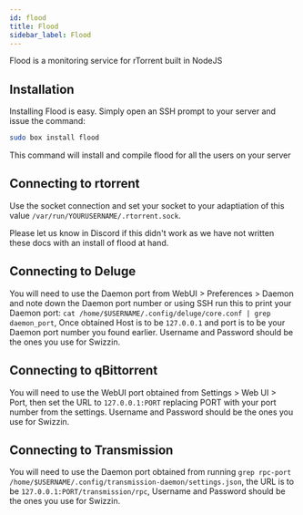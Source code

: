 ```yaml
---
id: flood
title: Flood
sidebar_label: Flood
---
```


Flood is a monitoring service for rTorrent built in NodeJS

## Installation

Installing Flood is easy. Simply open an SSH prompt to your server and issue the command:

```bash main
sudo box install flood
```

This command will install and compile flood for all the users on your server

## Connecting to rtorrent

Use the socket connection and set your socket to your adaptiation of this value `/var/run/YOURUSERNAME/.rtorrent.sock`.

Please let us know in Discord if this didn't work as we have not written these docs with an install of flood at hand.

## Connecting to Deluge

You will need to use the Daemon port from WebUI > Preferences > Daemon and note down the Daemon port number or using SSH run this to print your Daemon port: `cat /home/$USERNAME/.config/deluge/core.conf | grep daemon_port`, Once obtained Host is to be `127.0.0.1` and port is to be your Daemon port number you found earlier. Username and Password should be the ones you use for Swizzin.

## Connecting to qBittorrent

You will need to use the WebUI port obtained from Settings > Web UI > Port, then set the URL to `127.0.0.1:PORT` replacing PORT with your port number from the settings. Username and Password should be the ones you use for Swizzin.

## Connecting to Transmission

You will need to use the Daemon port obtained from running `grep rpc-port /home/$USERNAME/.config/transmission-daemon/settings.json`, the URL is to be `127.0.0.1:PORT/transmission/rpc`, Username and Password should be the ones you use for Swizzin.


<MissingDocs />

